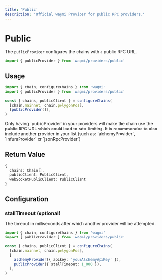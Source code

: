 ```yaml
---
title: 'Public'
description: 'Official wagmi Provider for public RPC providers.'
---
```



# Public

The `publicProvider` configures the chains with a public RPC URL.

```ts
import { publicProvider } from 'wagmi/providers/public'
```

## Usage

```ts
import { chain, configureChains } from 'wagmi'
import { publicProvider } from 'wagmi/providers/public'

const { chains, publicClient } = configureChains(
  [chain.mainnet, chain.polygonPos],
  [publicProvider()],
)
```

<Callout type="warning">
  Only having `publicProvider` in your providers will make the chain use the
  public RPC URL which could lead to rate-limiting. It is recommended to also
  include another provider in your list (such as: `alchemyProvider`,
  `infuraProvider` or `jsonRpcProvider`).
</Callout>

## Return Value

```ts
{
  chains: Chain[],
  publicClient: PublicClient,
  webSocketPublicClient: PublicClient
}
```

## Configuration

### stallTimeout (optional)

The timeout in milliseconds after which another provider will be attempted.

```ts {8}
import { chain, configureChains } from 'wagmi'
import { publicProvider } from 'wagmi/providers/public'

const { chains, publicClient } = configureChains(
  [chain.mainnet, chain.polygonPos],
  [
    alchemyProvider({ apiKey: 'yourAlchemyApiKey' }),
    publicProvider({ stallTimeout: 1_000 }),
  ],
)
```
